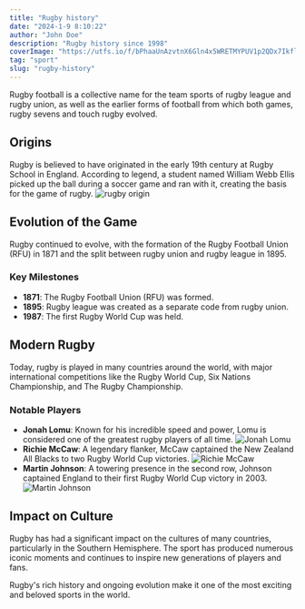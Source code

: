 ```yaml
---
title: "Rugby history"
date: "2024-1-9 8:10:22"
author: "John Doe"
description: "Rugby history since 1998"
coverImage: "https://utfs.io/f/bPhaaUnAzvtnX6Gln4x5WRETMYPUV1p2QDx7IkflqngtJNL3"
tag: "sport"
slug: "rugby-history"
---
```


Rugby football is a collective name for the team sports of rugby league and rugby union, as well as the earlier forms of football from which both games, rugby sevens and touch rugby evolved.

## Origins

Rugby is believed to have originated in the early 19th century at Rugby School in England. According to legend, a student named William Webb Ellis picked up the ball during a soccer game and ran with it, creating the basis for the game of rugby.
![rugby origin](https://utfs.io/f/bPhaaUnAzvtnlzHtrKE6E9LxWynAXtapbTrMeR34Ogz0jG8V)

## Evolution of the Game

Rugby continued to evolve, with the formation of the Rugby Football Union (RFU) in 1871 and the split between rugby union and rugby league in 1895.

### Key Milestones

- **1871**: The Rugby Football Union (RFU) was formed.
- **1895**: Rugby league was created as a separate code from rugby union.
- **1987**: The first Rugby World Cup was held.

## Modern Rugby

Today, rugby is played in many countries around the world, with major international competitions like the Rugby World Cup, Six Nations Championship, and The Rugby Championship.

### Notable Players

- **Jonah Lomu**: Known for his incredible speed and power, Lomu is considered one of the greatest rugby players of all time.
  ![Jonah Lomu](https://utfs.io/f/bPhaaUnAzvtn6kiNIUcj2Y6NWfynqoJLdUwMKAzTpPmE184v)
- **Richie McCaw**: A legendary flanker, McCaw captained the New Zealand All Blacks to two Rugby World Cup victories.
  ![Richie McCaw](https://utfs.io/f/bPhaaUnAzvtn6FCMBmcj2Y6NWfynqoJLdUwMKAzTpPmE184v)
- **Martin Johnson**: A towering presence in the second row, Johnson captained England to their first Rugby World Cup victory in 2003.
  ![Martin Johnson](https://utfs.io/f/bPhaaUnAzvtn5lafF0WlwuQPcyesxq8C4mJfb1OK97VgYnTr)

## Impact on Culture

Rugby has had a significant impact on the cultures of many countries, particularly in the Southern Hemisphere. The sport has produced numerous iconic moments and continues to inspire new generations of players and fans.

Rugby's rich history and ongoing evolution make it one of the most exciting and beloved sports in the world.
